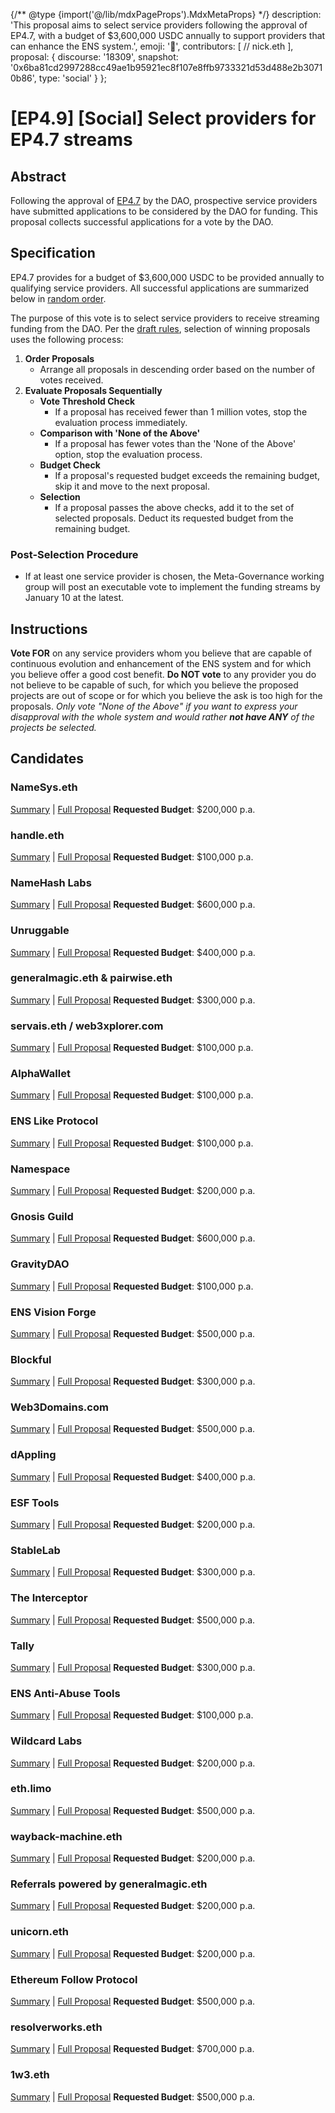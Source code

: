 {/** @type {import('@/lib/mdxPageProps').MdxMetaProps} */}
    description: 'This proposal aims to select service providers following the approval of EP4.7, with a budget of $3,600,000 USDC annually to support providers that can enhance the ENS system.',
    emoji: '📖',
    contributors: [
        // nick.eth
    ],
    proposal: {
        discourse: '18309',
        snapshot: '0x6ba81cd2997288cc49ae1b95921ec8f107e8ffb9733321d53d488e2b30710b86',
        type: 'social'
    }
};

# [EP4.9] [Social] Select providers for EP4.7 streams

## Abstract

Following the approval of [EP4.7](/dao/proposals/4.7) by the DAO, prospective service providers have submitted applications to be considered by the DAO for funding. This proposal collects successful applications for a vote by the DAO.

## Specification

EP4.7 provides for a budget of $3,600,000 USDC to be provided annually to qualifying service providers. All successful applications are summarized below in [random order](https://twitter.com/nicksdjohnson/status/1731660224031793376).

The purpose of this vote is to select service providers to receive streaming funding from the DAO. Per the [draft rules](https://github.com/alexvansande/governance-docs/blob/Streams-rules/service-provider-rules.md), selection of winning proposals uses the following process:

1. **Order Proposals**
   * Arrange all proposals in descending order based on the number of votes received.
2. **Evaluate Proposals Sequentially**
   * **Vote Threshold Check**
     * If a proposal has received fewer than 1 million votes, stop the evaluation process immediately.
   * **Comparison with 'None of the Above'**
     * If a proposal has fewer votes than the 'None of the Above' option, stop the evaluation process.
   * **Budget Check**
     * If a proposal's requested budget exceeds the remaining budget, skip it and move to the next proposal.
   * **Selection**
     * If a proposal passes the above checks, add it to the set of selected proposals. Deduct its requested budget from the remaining budget.

### Post-Selection Procedure

* If at least one service provider is chosen, the Meta-Governance working group will post an executable vote to implement the funding streams by January 10 at the latest.

## Instructions

**Vote FOR** on any service providers whom you believe that are capable of continuous evolution and enhancement of the ENS system and for which you believe offer a good cost benefit. **Do NOT vote** to any provider you do not believe to be capable of such, for which you believe the proposed projects are out of scope or for which you believe the ask is too high for the proposals. _Only vote "None of the Above" if you want to express your disapproval with the whole system and would rather **not have ANY** of the projects be selected._

## Candidates

### NameSys.eth

[Summary](https://discuss.ens.domains/t/ep4-7-candidates-short-description/18382#namesysethhttpsdiscussensdomainstservice-provider-stream-nomination-thread181426-1) | [Full Proposal](https://discuss.ens.domains/t/service-provider-stream-nomination-thread/18142/6) **Requested Budget**: $200,000 p.a.

### handle.eth

[Summary](https://discuss.ens.domains/t/ep4-7-candidates-short-description/18382#handleethhttpsdiscussensdomainstservice-provider-stream-nomination-thread1814237-2) | [Full Proposal](https://discuss.ens.domains/t/service-provider-stream-nomination-thread/18142/37) **Requested Budget**: $100,000 p.a.

### NameHash Labs

[Summary](https://discuss.ens.domains/t/ep4-7-candidates-short-description/18382#namehash-labshttpsdiscussensdomainstservice-provider-stream-nomination-thread1814239-3) | [Full Proposal](https://discuss.ens.domains/t/service-provider-stream-nomination-thread/18142/39) **Requested Budget**: $600,000 p.a.

### Unruggable

[Summary](https://discuss.ens.domains/t/ep4-7-candidates-short-description/18382#unruggablehttpsdiscussensdomainstservice-provider-stream-nomination-thread181425-4) | [Full Proposal](https://discuss.ens.domains/t/service-provider-stream-nomination-thread/18142/5) **Requested Budget**: $400,000 p.a.

### generalmagic.eth & pairwise.eth

[Summary](https://discuss.ens.domains/t/ep4-7-candidates-short-description/18382#generalmagiceth-pairwiseethhttpsdiscussensdomainstservice-provider-stream-nomination-thread1814231-5) | [Full Proposal](https://discuss.ens.domains/t/service-provider-stream-nomination-thread/18142/31) **Requested Budget**: $300,000 p.a.

### servais.eth / web3xplorer.com

[Summary](https://discuss.ens.domains/t/ep4-7-candidates-short-description/18382#servaiseth-web3xplorercomhttpsdiscussensdomainstservice-provider-stream-nomination-thread181429-6) | [Full Proposal](https://discuss.ens.domains/t/service-provider-stream-nomination-thread/18142/9) **Requested Budget**: $100,000 p.a.

### AlphaWallet

[Summary](https://discuss.ens.domains/t/ep4-7-candidates-short-description/18382#alphawallethttpsdiscussensdomainstservice-provider-stream-nomination-thread1814217-7) | [Full Proposal](https://discuss.ens.domains/t/service-provider-stream-nomination-thread/18142/17) **Requested Budget**: $100,000 p.a.

### ENS Like Protocol

[Summary](https://discuss.ens.domains/t/ep4-7-candidates-short-description/18382#ens-like-protocolhttpsdiscussensdomainstservice-provider-stream-nomination-thread1814230-8) | [Full Proposal](https://discuss.ens.domains/t/service-provider-stream-nomination-thread/18142/30) **Requested Budget**: $100,000 p.a.

### Namespace

[Summary](https://discuss.ens.domains/t/ep4-7-candidates-short-description/18382#namespacehttpsdiscussensdomainstservice-provider-stream-nomination-thread1814220unicketh-9) | [Full Proposal](https://discuss.ens.domains/t/service-provider-stream-nomination-thread/18142/20?u=nick.eth) **Requested Budget**: $200,000 p.a.

### Gnosis Guild

[Summary](https://discuss.ens.domains/t/ep4-7-candidates-short-description/18382#gnosis-guildhttpsdiscussensdomainstservice-provider-stream-nomination-thread1814233-10) | [Full Proposal](https://discuss.ens.domains/t/service-provider-stream-nomination-thread/18142/33) **Requested Budget**: $600,000 p.a.

### GravityDAO

[Summary](https://discuss.ens.domains/t/ep4-7-candidates-short-description/18382#gravitydaohttpsdiscussensdomainstservice-provider-stream-nomination-thread1814226-11) | [Full Proposal](https://discuss.ens.domains/t/service-provider-stream-nomination-thread/18142/26) **Requested Budget**: $100,000 p.a.

### ENS Vision Forge

[Summary](https://discuss.ens.domains/t/ep4-7-candidates-short-description/18382#ens-vision-forgehttpsdiscussensdomainstservice-provider-stream-nomination-thread1814219-12) | [Full Proposal](https://discuss.ens.domains/t/service-provider-stream-nomination-thread/18142/19) **Requested Budget**: $500,000 p.a.

### Blockful

[Summary](https://discuss.ens.domains/t/ep4-7-candidates-short-description/18382#blockfulhttpsdiscussensdomainstservice-provider-stream-nomination-thread1814238-13) | [Full Proposal](https://discuss.ens.domains/t/service-provider-stream-nomination-thread/18142/38) **Requested Budget**: $300,000 p.a.

### Web3Domains.com

[Summary](https://discuss.ens.domains/t/ep4-7-candidates-short-description/18382#web3domainscomhttpsdiscussensdomainstservice-provider-stream-nomination-thread1814227-14) | [Full Proposal](https://discuss.ens.domains/t/service-provider-stream-nomination-thread/18142/27) **Requested Budget**: $500,000 p.a.

### dAppling

[Summary](https://discuss.ens.domains/t/ep4-7-candidates-short-description/18382#dapplinghttpsdiscussensdomainstservice-provider-stream-nomination-thread1814222-15) | [Full Proposal](https://discuss.ens.domains/t/service-provider-stream-nomination-thread/18142/22) **Requested Budget**: $400,000 p.a.

### ESF Tools

[Summary](https://discuss.ens.domains/t/ep4-7-candidates-short-description/18382#esf-toolshttpsdiscussensdomainstservice-provider-stream-nomination-thread1814216-16) | [Full Proposal](https://discuss.ens.domains/t/service-provider-stream-nomination-thread/18142/16) **Requested Budget**: $200,000 p.a.

### StableLab

[Summary](https://discuss.ens.domains/t/ep4-7-candidates-short-description/18382#stablelabhttpsdiscussensdomainstservice-provider-stream-nomination-thread1814223-17) | [Full Proposal](https://discuss.ens.domains/t/service-provider-stream-nomination-thread/18142/23) **Requested Budget**: $300,000 p.a.

### The Interceptor

[Summary](https://discuss.ens.domains/t/ep4-7-candidates-short-description/18382#the-interceptorhttpsdiscussensdomainstservice-provider-stream-nomination-thread1814210-18) | [Full Proposal](https://discuss.ens.domains/t/service-provider-stream-nomination-thread/18142/10) **Requested Budget**: $500,000 p.a.

### Tally

[Summary](https://discuss.ens.domains/t/ep4-7-candidates-short-description/18382#tallyhttpsdiscussensdomainstservice-provider-stream-nomination-thread1814232-19) | [Full Proposal](https://discuss.ens.domains/t/service-provider-stream-nomination-thread/18142/32) **Requested Budget**: $300,000 p.a.

### ENS Anti-Abuse Tools

[Summary](https://discuss.ens.domains/t/ep4-7-candidates-short-description/18382#ens-anti-abuse-toolshttpsdiscussensdomainstservice-provider-stream-nomination-thread1814221-20) | [Full Proposal](https://discuss.ens.domains/t/service-provider-stream-nomination-thread/18142/21) **Requested Budget**: $100,000 p.a.

### Wildcard Labs

[Summary](https://discuss.ens.domains/t/ep4-7-candidates-short-description/18382#wildcard-labshttpsdiscussensdomainstservice-provider-stream-nomination-thread1814225-21) | [Full Proposal](https://discuss.ens.domains/t/service-provider-stream-nomination-thread/18142/25) **Requested Budget**: $200,000 p.a.

### eth.limo

[Summary](https://discuss.ens.domains/t/ep4-7-candidates-short-description/18382#ethlimohttpsdiscussensdomainstservice-provider-stream-nomination-thread181423-22) | [Full Proposal](https://discuss.ens.domains/t/service-provider-stream-nomination-thread/18142/3) **Requested Budget**: $500,000 p.a.

### wayback-machine.eth

[Summary](https://discuss.ens.domains/t/ep4-7-candidates-short-description/18382#wayback-machineethhttpsdiscussensdomainstservice-provider-stream-nomination-thread1814229-23) | [Full Proposal](https://discuss.ens.domains/t/service-provider-stream-nomination-thread/18142/29) **Requested Budget**: $200,000 p.a.

### Referrals powered by generalmagic.eth

[Summary](https://discuss.ens.domains/t/ep4-7-candidates-short-description/18382#referrals-powered-by-generalmagicethhttpsdiscussensdomainstservice-provider-stream-nomination-thread1814234-24) | [Full Proposal](https://discuss.ens.domains/t/service-provider-stream-nomination-thread/18142/34) **Requested Budget**: $200,000 p.a.

### unicorn.eth

[Summary](https://discuss.ens.domains/t/ep4-7-candidates-short-description/18382#unicornethhttpsdiscussensdomainstservice-provider-stream-nomination-thread1814236-25) | [Full Proposal](https://discuss.ens.domains/t/service-provider-stream-nomination-thread/18142/36) **Requested Budget**: $200,000 p.a.

### Ethereum Follow Protocol

[Summary](https://discuss.ens.domains/t/ep4-7-candidates-short-description/18382#ethereum-follow-protocolhttpsdiscussensdomainstservice-provider-stream-nomination-thread1814218-26) | [Full Proposal](https://discuss.ens.domains/t/service-provider-stream-nomination-thread/18142/18) **Requested Budget**: $500,000 p.a.

### resolverworks.eth

[Summary](https://discuss.ens.domains/t/ep4-7-candidates-short-description/18382#resolverworksethhttpsdiscussensdomainstservice-provider-stream-nomination-thread1814224-27) | [Full Proposal](https://discuss.ens.domains/t/service-provider-stream-nomination-thread/18142/24) **Requested Budget**: $700,000 p.a.

### 1w3.eth

[Summary](https://discuss.ens.domains/t/ep4-7-candidates-short-description/18382#h-1w3ethhttpsdiscussensdomainstservice-provider-stream-nomination-thread181428-28) | [Full Proposal](https://discuss.ens.domains/t/service-provider-stream-nomination-thread/18142/8) **Requested Budget**: $500,000 p.a.
